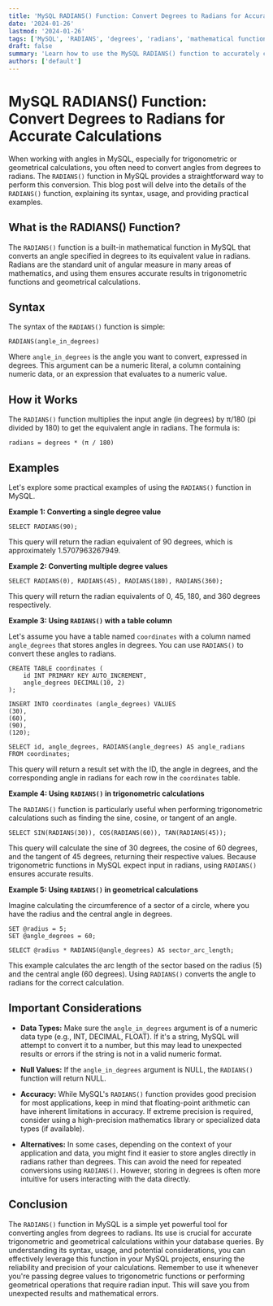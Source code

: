 ```yaml
---
title: 'MySQL RADIANS() Function: Convert Degrees to Radians for Accurate Calculations'
date: '2024-01-26'
lastmod: '2024-01-26'
tags: ['MySQL', 'RADIANS', 'degrees', 'radians', 'mathematical functions', 'database', 'SQL']
draft: false
summary: 'Learn how to use the MySQL RADIANS() function to accurately convert angles from degrees to radians, essential for trigonometric calculations and geometrical computations within your database.'
authors: ['default']
---
```


# MySQL RADIANS() Function: Convert Degrees to Radians for Accurate Calculations

When working with angles in MySQL, especially for trigonometric or geometrical calculations, you often need to convert angles from degrees to radians. The `RADIANS()` function in MySQL provides a straightforward way to perform this conversion. This blog post will delve into the details of the `RADIANS()` function, explaining its syntax, usage, and providing practical examples.

## What is the RADIANS() Function?

The `RADIANS()` function is a built-in mathematical function in MySQL that converts an angle specified in degrees to its equivalent value in radians. Radians are the standard unit of angular measure in many areas of mathematics, and using them ensures accurate results in trigonometric functions and geometrical calculations.

## Syntax

The syntax of the `RADIANS()` function is simple:

```plaintext
RADIANS(angle_in_degrees)
```

Where `angle_in_degrees` is the angle you want to convert, expressed in degrees. This argument can be a numeric literal, a column containing numeric data, or an expression that evaluates to a numeric value.

## How it Works

The `RADIANS()` function multiplies the input angle (in degrees) by π/180 (pi divided by 180) to get the equivalent angle in radians. The formula is:

```
radians = degrees * (π / 180)
```

## Examples

Let's explore some practical examples of using the `RADIANS()` function in MySQL.

**Example 1: Converting a single degree value**

```plaintext
SELECT RADIANS(90);
```

This query will return the radian equivalent of 90 degrees, which is approximately 1.5707963267949.

**Example 2: Converting multiple degree values**

```plaintext
SELECT RADIANS(0), RADIANS(45), RADIANS(180), RADIANS(360);
```

This query will return the radian equivalents of 0, 45, 180, and 360 degrees respectively.

**Example 3: Using `RADIANS()` with a table column**

Let's assume you have a table named `coordinates` with a column named `angle_degrees` that stores angles in degrees. You can use `RADIANS()` to convert these angles to radians.

```plaintext
CREATE TABLE coordinates (
    id INT PRIMARY KEY AUTO_INCREMENT,
    angle_degrees DECIMAL(10, 2)
);

INSERT INTO coordinates (angle_degrees) VALUES
(30),
(60),
(90),
(120);

SELECT id, angle_degrees, RADIANS(angle_degrees) AS angle_radians
FROM coordinates;
```

This query will return a result set with the ID, the angle in degrees, and the corresponding angle in radians for each row in the `coordinates` table.

**Example 4: Using `RADIANS()` in trigonometric calculations**

The `RADIANS()` function is particularly useful when performing trigonometric calculations such as finding the sine, cosine, or tangent of an angle.

```plaintext
SELECT SIN(RADIANS(30)), COS(RADIANS(60)), TAN(RADIANS(45));
```

This query will calculate the sine of 30 degrees, the cosine of 60 degrees, and the tangent of 45 degrees, returning their respective values. Because trigonometric functions in MySQL expect input in radians, using `RADIANS()` ensures accurate results.

**Example 5: Using `RADIANS()` in geometrical calculations**

Imagine calculating the circumference of a sector of a circle, where you have the radius and the central angle in degrees.

```plaintext
SET @radius = 5;
SET @angle_degrees = 60;

SELECT @radius * RADIANS(@angle_degrees) AS sector_arc_length;
```

This example calculates the arc length of the sector based on the radius (5) and the central angle (60 degrees). Using `RADIANS()` converts the angle to radians for the correct calculation.

## Important Considerations

- **Data Types:** Make sure the `angle_in_degrees` argument is of a numeric data type (e.g., INT, DECIMAL, FLOAT). If it's a string, MySQL will attempt to convert it to a number, but this may lead to unexpected results or errors if the string is not in a valid numeric format.

- **Null Values:** If the `angle_in_degrees` argument is NULL, the `RADIANS()` function will return NULL.

- **Accuracy:** While MySQL's `RADIANS()` function provides good precision for most applications, keep in mind that floating-point arithmetic can have inherent limitations in accuracy. If extreme precision is required, consider using a high-precision mathematics library or specialized data types (if available).

- **Alternatives:** In some cases, depending on the context of your application and data, you might find it easier to store angles directly in radians rather than degrees. This can avoid the need for repeated conversions using `RADIANS()`. However, storing in degrees is often more intuitive for users interacting with the data directly.

## Conclusion

The `RADIANS()` function in MySQL is a simple yet powerful tool for converting angles from degrees to radians. Its use is crucial for accurate trigonometric and geometrical calculations within your database queries. By understanding its syntax, usage, and potential considerations, you can effectively leverage this function in your MySQL projects, ensuring the reliability and precision of your calculations. Remember to use it whenever you're passing degree values to trigonometric functions or performing geometrical operations that require radian input. This will save you from unexpected results and mathematical errors.
